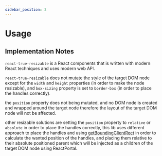 ```yaml
---
sidebar_position: 2
---
```


# Usage

## Implementation Notes

`react-true-resizable` is a React components that is written with modern React techniques and uses modern web API.

`react-true-resizable` does not mutate the style of the target DOM node except for the `width` and `height` properties
(in order to make the node resizable), and `box-sizing` property is set to `border-box` (in order to place the handles correctly).

the `position` property does not being mutated, and no DOM node is created and wrapped around the target node therefore the layout
of the target DOM node will not be affected.

other resizable solutions are setting the `position` property to `relative` or `absolute` in order to place the handles correctly,
this lib uses different approach to place the handles and using [getBoundingClientRect](https://developer.mozilla.org/en-US/docs/Web/API/Element/getBoundingClientRect) in
order to calculate the wanted position of the handles, and placing them relative to their absolute positioned parent which will
be injected as a children of the target DOM node using ReactPortal.

